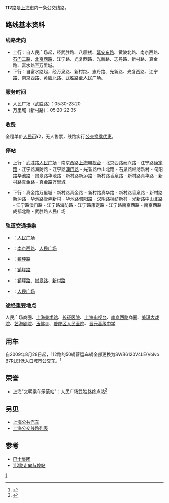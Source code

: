 {{expand|time=2010-07-14T10:36:14+00:00}}
{{Infobox Bus Route 
| image= [[文件:Shanghai_Bus_route_112.JPG|250px]]
| number= 112路
| operator= [[巴士三汽|巴士三汽]] 
| garage= 
| length= 11.4[[公里|公里]]
| time= 45分钟
| start= [[人民广场_(上海)|人民广场]]（[[武胜路|武胜路]]）
| via= 武胜路、[[黄陂北路_(上海)|黄陂北路]]、[[南京西路_(上海市)|南京西路]]、[[江宁路_(上海)|江宁路]]、光复西路、光新路、志丹路、新村路、富水路等
| end= [[万里城|万里城]]（[[新村路|新村路]]）
| level= 05:30-23:32
| level1= 05:20-22:35
| frequency= 5分钟（高峰）<br />13分钟（低谷）
| Other_route= 
| vehicle= Zk6106BEVG1
| Fare= RMB¥2
| Section_Fare1=
| Section_Fare2=
| compete= 
| bgcolor= green
| fontcolor= white
}}
'''112'''路是[[上海市|上海市]]内一条公交线路。

== 路线基本资料 ==
=== 线路走向 ===
*上行：自人民广场起，经武胜路、八层楼、[[延安东路_(上海)|延安东路]]、黄陂北路、南京西路、[[石门二路|石门二路]]、[[北京西路_(上海)|北京西路]]、江宁路、光复西路、光新路、志丹路、新村路、真金路、富水路至万里城。
*下行：自富水路起，经万泉路、新村路、志丹路、光新路、光复西路、江宁路、南京西路、黄陂北路、武胜路至人民广场。
=== 服务时间 ===
*人民广场（武胜路）：05:30-23:20
*万里城（新村路）：05:20-22:35
=== 收费 ===
全程单价[[人民币|人民币]]¥2，无人售票，线路实行[[上海公共交通卡#上海本地优惠政策列表|公交换乘优惠]]。

=== 停站 ===
*上行︰武胜路[[人民广场_(上海)|人民广场]] - 南京西路[[上海电视台|上海电视台]] - 北京西路泰兴路 - 江宁路[[康定路_(上海)|康定路]] - 江宁路海防路 - 江宁路[[澳门路_(上海)|澳门路]] - 光新路中山北路 - 石泉路棉纺新村 - 旬阳路华池路 - 岚皋路华池路 - 新村路新沪路 - 新村路香泉路 - 新村路真华路 - 新村路真金路 - 真金路万里城

*下行︰真金路万里城 - 新村路真金路 - 新村路真华路 - 新村路香泉路 - 新村路新沪路 - 华池路管弄新村 - 华池路旬阳路 - 汉阴路棉纺新村 - 光新路中山北路 - 江宁路澳门路 - 江宁路海防路 - 江宁路康定路 - 江宁路南京西路 - 南京西路成都北路 - 武胜路人民广场

=== 轨道交通换乘 ===
*{{上海地铁线路名|1|S}}：[[人民广场站_(上海市)|人民广场]]
*{{上海地铁线路名|2|S}}：[[南京西路站|南京西路]]、[[人民广场站_(上海市)|人民广场]]
*{{上海地铁线路名|3|S}}：[[镇坪路站|镇坪路]]
*{{上海地铁线路名|4|S}}：[[镇坪路站|镇坪路]]
*{{上海地铁线路名|7|S}}：[[镇坪路站|镇坪路]]、[[岚皋路站|岚皋路]]、[[新村路站|新村路]]
*{{上海地铁线路名|8|S}}：[[人民广场站_(上海市)|人民广场]]

=== 途经重要地点 ===
人民广场商圈、[[上海美术馆|上海美术馆]]、[[长征医院|长征医院]]、[[上海电视台|上海电视台]]、[[南京西路_(上海市)|南京西路]]商圈、[[美琪大戏院|美琪大戏院]]、[[艺海剧院|艺海剧院]]、[[玉佛寺|玉佛寺]]、[[普陀区人民医院|普陀区人民医院]]、[[晋元高级中学|晋元高级中学]]

== 用车 ==
自2009年8月28日起，112路的50辆营运车辆全部更换为SWB6120V4LE(Volvo B7RLE)低入口城市公交车。<ref>{{cite web |url=http://news.xinmin.cn/rollnews/2009/08/28/2450599.html |language=中文 |title=上海公交112路全线换车 |publisher=新民网 |date=2009-08-28 |accessdate=2010-07-15 |archive-date=2016-03-04 |archive-url=https://web.archive.org/web/20160304195227/http://news.xinmin.cn/rollnews/2009/08/28/2450599.html |dead-url=no }}</ref>

== 荣誉 ==
*上海"文明乘车示范站"：人民广场武胜路终点站<ref>{{cite web |url=http://sh.xinmin.cn/minsheng/2010/01/11/3318017.html |language=中文 |title=迎世博 上海首批"文明乘车示范站"揭晓 46个站点获得殊荣 |publisher=新民网 |date=2010-01-11 |accessdate=2010-07-15 }}{{dead link|date=2018年5月 |bot=InternetArchiveBot |fix-attempted=yes }}</ref>

== 另见 ==
*[[上海公共汽车|上海公共汽车]]
*[[上海公交线路列表|上海公交线路列表]]
== 参考 ==
<div class="references-small">
* [https://web.archive.org/web/20161018205607/http://www.84000.com.cn/ 巴士集团]
* [https://web.archive.org/web/20160617224237/http://116.228.188.150/84000mapTemp/webMonitor.WebMonitorAction.do?CMD=getBusLineInfo&LineName=112 112路走向与停站]
</div>
{{reflist}}

[[Category:上海公交路线|1]]